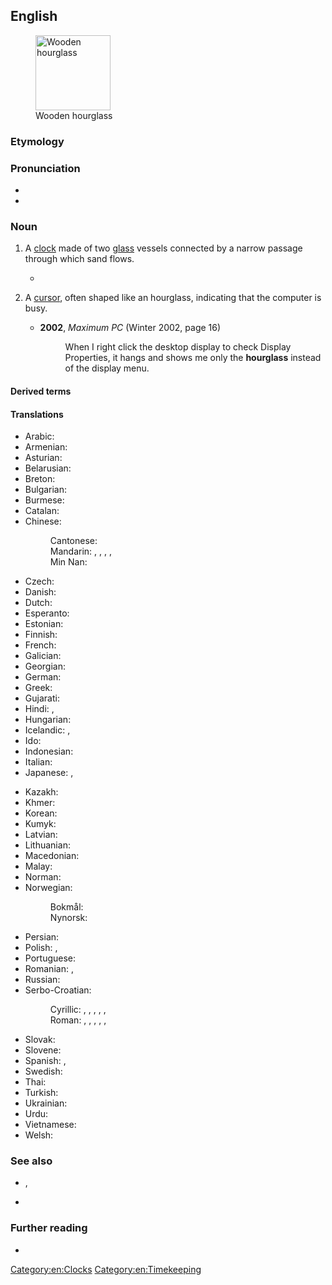 ==English==
[[File:Wooden_hourglass_2.jpg|thumb|120px|Wooden hourglass]]

===Etymology===
{{compound|en|hour|glass}}

===Pronunciation===
* {{IPA|en|/ˈaʊəɡlɑːs/}}
* {{audio|en|LL-Q1860 (eng)-Vealhurl-hourglass.wav |Audio (Southern England)}}

===Noun===
{{en-noun}}

# A [[clock]] made of two [[glass]] vessels connected by a narrow passage through which sand flows.
#: {{syn|en|sandglass|sand timer|watch glass}}
#: {{hypo|en|egg timer}}
#: {{ux|en|After each game turn, invert the '''hourglass''' to reset the time limit for the next player.}}
#* {{quote-book|en|title={{w|The Fall of Hyperion: A Dream|The Fall of Hyperion}}|year=1819|author=John Keats|authorlink=John Keats|chapter=[[s:en:The Fall of Hyperion: A Dream#CANTO_I|Canto I]]|passage=The sands of thy short life are spent this hour, / And no hand in the universe can turn / Thy '''hourglass''', if these gummed leaves be burnt / Ere thou canst mount up these immortal steps.}}
# {{lb|en|GUI}} A [[cursor]], often shaped like an hourglass, indicating that the computer is busy.
#: {{syn|en|egg timer}}
#: {{cot|en|beach ball|q=Apple}}
#* '''2002''', ''Maximum PC'' (Winter 2002, page 16)
#*: When I right click the desktop display to check Display Properties, it hangs and shows me only the '''hourglass''' instead of the display menu.

====Derived terms====
{{der3|en
|hourglass drum
|hourglassed
|hourglass figure
|hourglassing
|hourglass-shaped}}

====Translations====
{{trans-top|clock}}
* Arabic: {{t|ar|سَاعَة رَمْلِيَّة|f}}
* Armenian: {{t|hy|ավազի ժամացույց}}
* Asturian: {{t|ast|reló d'arena|m}}
* Belarusian: {{t|be|пясо́чны гадзі́ннік|m}}
* Breton: {{t|br|eurier-traezh|m}}
* Bulgarian: {{t|bg|пя́съчен часо́вник|m}}
* Burmese: {{t+|my|သဲနာရီ}}
* Catalan: {{t|ca|rellotge de sorra|m}}
* Chinese:
*: Cantonese: {{t|yue|沙漏|tr=saa1 lau6}}
*: Mandarin: {{t+|cmn|沙漏|tr=shālòu}}, {{t|cmn|沙鐘}}, {{t|cmn|沙钟|tr=shāzhōng}}, {{t|cmn|沙壺}}, {{t|cmn|沙壶|tr=shāhú}}
*: Min Nan: {{t|nan|沙漏|tr=soa-lāu}}
* Czech: {{t+|cs|přesýpací hodiny|f-p}}
* Danish: {{t+|da|timeglas|n}}
* Dutch: {{t+|nl|zandloper|m}}
* Esperanto: {{t|eo|sablohorloĝo}}
* Estonian: {{t|et|liivakell}}
* Finnish: {{t+|fi|tiimalasi}}
* French: {{t+|fr|sablier|m}}
* Galician: {{t+|gl|reloxo de area}}
* Georgian: {{t|ka|ქვიშის საათი}}
* German: {{t+|de|Sanduhr|f}}
* Greek: {{t+|el|κλεψύδρα|f}}
* Gujarati: {{t|gu|રેતઘડી|f}}
* Hindi: {{t|hi|रेतघड़ी|f}}, {{t|hi|बालू घड़ी|f}}
* Hungarian: {{t+|hu|homokóra}}
* Icelandic: {{t|is|tímaglas|n}}, {{t|is|stundaglas|n}}
* Ido: {{t+|io|sablo-horlojo}}
* Indonesian: {{t+|id|jam pasir}}
* Italian: {{t+|it|clessidra|f}}
* Japanese: {{t|ja|砂時計|tr=すなどけい, sunadokei}}, {{t|ja|砂漏|tr=さろう, sarō}}
{{trans-mid}}
* Kazakh: {{t|kk|құм сағат}}
* Khmer: {{t|km|នាឡិកាខ្សាច់}}
* Korean: {{t|ko|모래시계}}
* Kumyk: {{t|kum|хум сагьат|tr=xum sahat}}
* Latvian: {{t|lv|smilšu pulkstenis|m}}
* Lithuanian: {{t|lt|smėlio laikrodis|m}}
* Macedonian: {{t|mk|песочен часовник|m}}
* Malay: {{t|ms|jam pasir}}
* Norman: {{t|nrf|hôlouoge à sablion|f}}
* Norwegian:
*: Bokmål: {{t|nb|timeglass|n}}
*: Nynorsk: {{t|nn|timeglas|n}}
* Persian: {{t|fa|ساعت شنی|tr=sâ'at-e šeni}}
* Polish: {{t+|pl|klepsydra|f}}, {{t|pl|zegar piaskowy|m-in}}
* Portuguese: {{t+|pt|ampulheta|f}}
* Romanian: {{t+|ro|nisiparniță|f}}, {{t+|ro|clepsidră|f}}
* Russian: {{t+|ru|песо́чные часы́|m-p}}
* Serbo-Croatian:
*: Cyrillic: {{t|sh|пешча̀нӣк|m}}, {{t|sh|пјешча̀нӣк|m}}, {{t|sh|пешчани сат|m}}, {{t|sh|пјешчани сат|m}}, {{t|sh|пешчани часовник|m}}, {{t|sh|пјешчани часовник|m}}
*: Roman: {{t|sh|peščànīk|m}}, {{t+|sh|pješčànīk|m}}, {{t|sh|peščani sat|m}}, {{t|sh|pješčani sat|m}}, {{t|sh|peščani časovnik|m}}, {{t|sh|pješčani časovnik|m}}
* Slovak: {{t|sk|presýpacie hodiny|f-p}}
* Slovene: {{t|sl|peščena ura|f}}
* Spanish: {{t|es|reloj de arena|m}}, {{t+|es|ampolleta|f}}
* Swedish: {{t+|sv|timglas|n}}
* Thai: {{t+|th|นาฬิกาทราย}}
* Turkish: {{t+|tr|kum saati}}
* Ukrainian: {{t|uk|піскови́й годи́нник|m}}
* Urdu: {{t|ur|ریت گھڑی|f|tr=ret ghaṛī}}
* Vietnamese: {{t|vi|đồng hồ cát}}
* Welsh: {{t+|cy|awrwydr|m}}
{{trans-bottom}}

===See also===
* {{l|mul|⏳}}, {{l|mul|⌛}}
* {{l|en|tempus fugit}}

===Further reading===
* {{pedia}}

[[Category:en:Clocks]]
[[Category:en:Timekeeping]]